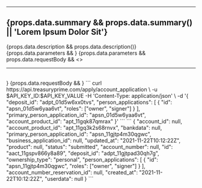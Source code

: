 ***
## {props.data.summary && props.data.summary() || 'Lorem Ipsum Dolor Sit'}
<EndpointMethod method={props.method} route={props.route} />
<SplitSection>
  <Left>
    {props.data.description && props.data.description()}
    {props.data.parameters && <ParametersSectionDoc components={props.components} parameters={props.data.parameters} />}
    {props.data.parameters && props.data.requestBody && <><hr /><br /></>}
    {props.data.requestBody && <RequestBodySectionDoc components={props.components} parameters={props.data.requestBody} />}
  </Left>
  <Right>
    <Panel title={`${props.method[0].toUpperCase()}${props.method.slice(1)} Request`}>
      ```
      curl https://api.treasuryprime.com/apply/account_application \
        -u $API_KEY_ID:$API_KEY_VALUE
        -H 'Content-Type: application/json' \
        -d '{
              "deposit_id": "adpt_01d5w6xx0tvs",
              "person_applications": [
                {
                  "id": "apsn_01d5w6yaa6vt",
                  "roles": ["owner", "signer"]
                }
              ],
              "primary_person_application_id": "apsn_01d5w6yaa6vt",
              "account_product_id": "apt_11gqk87qmrax"
            }'
      ```
    </Panel>
    <Panel title="Response" maxHeight={500}>
      ```
      {
        "account_id": null,
        "account_product_id": "apt_11gq3k2s68rnvx",
        "bankdata": null,
        "primary_person_application_id": "apsn_11gjtp4m30qgwc",
        "business_application_id": null,
        "updated_at": "2021-11-22T10:12:22Z",
        "product": null,
        "status": "submitted",
        "account_number": null,
        "id": "aact_11gspv866y8a89",
        "deposit_id": "adpt_11gjtpad30qh7g",
        "ownership_type": "personal",
        "person_applications": [
          {
            "id": "apsn_11gjtp4m30qgwc",
            "roles": ["owner", "signer"]
          }
        ],
        "account_number_reservation_id": null,
        "created_at": "2021-11-22T10:12:22Z",
        "userdata": null
      }
      ```
    </Panel>
  </Right>
</SplitSection>